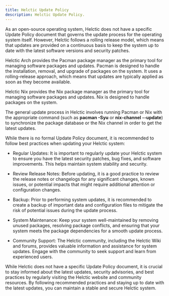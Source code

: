 ```yaml
---
title: Helctic Update Policy
description: Helctic Update Policy.
---
```


As an open-source operating system, Helctic does not have a specific Update Policy document that governs the update process for the operating system itself. However, Helctic follows a rolling release model, which means that updates are provided on a continuous basis to keep the system up to date with the latest software versions and security patches.

Helctic Arch provides the Pacman package manager as the primary tool for managing software packages and updates. Pacman is designed to handle the installation, removal, and upgrade of packages on the system. It uses a rolling-release approach, which means that updates are typically applied as soon as they become available.

Helctic Nix provides the Nix package manager as the primary tool for managing software packages and updates. Nix is designed to handle packages on the system.

The general update process in Helctic involves running Pacman or Nix with the appropriate command (such as **pacman -Syu** or **nix-channel --update**) to synchronize the package database or the Nix channel in order to get the latest updates.

While there is no formal Update Policy document, it is recommended to follow best practices when updating your Helctic system:

* Regular Updates: It is important to regularly update your Helctic system to ensure you have the latest security patches, bug fixes, and software improvements. This helps maintain system stability and security.

* Review Release Notes: Before updating, it is a good practice to review the release notes or changelogs for any significant changes, known issues, or potential impacts that might require additional attention or configuration changes.

* Backup: Prior to performing system updates, it is recommended to create a backup of important data and configuration files to mitigate the risk of potential issues during the update process.

* System Maintenance: Keep your system well-maintained by removing unused packages, resolving package conflicts, and ensuring that your system meets the package dependencies for a smooth update process.

* Community Support: The Helctic community, including the Helctic Wiki and forums, provides valuable information and assistance for system updates. Engage with the community to seek support and learn from experienced users.

While Helctic does not have a specific Update Policy document, it is crucial to stay informed about the latest updates, security advisories, and best practices by regularly visiting the Helctic website and community resources. By following recommended practices and staying up to date with the latest updates, you can maintain a stable and secure Helctic system.

<ImageComponent />
